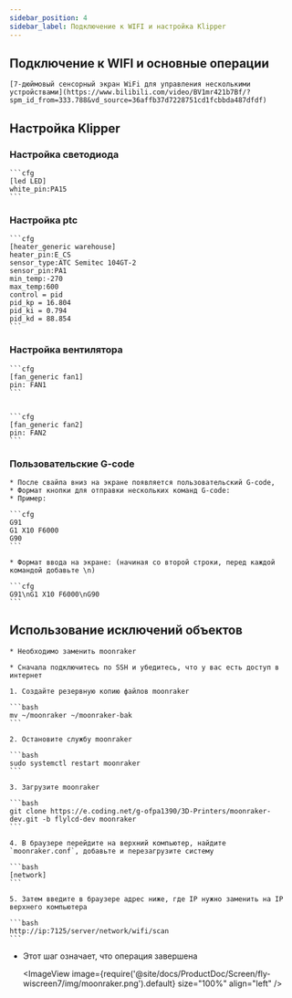 ```yaml
---
sidebar_position: 4
sidebar_label: Подключение к WIFI и настройка Klipper
---
```









## Подключение к WIFI и основные операции

    [7-дюймовый сенсорный экран WiFi для управления несколькими устройствами](https://www.bilibili.com/video/BV1mr421b7Bf/?spm_id_from=333.788&vd_source=36affb37d7228751cd1fcbbda487dfdf)

## Настройка Klipper

### Настройка светодиода

    ```cfg
    [led LED]
    white_pin:PA15
    ```

### Настройка ptc

    ```cfg
    [heater_generic warehouse]
    heater_pin:E_CS
    sensor_type:ATC Semitec 104GT-2
    sensor_pin:PA1
    min_temp:-270
    max_temp:600
    control = pid
    pid_kp = 16.804
    pid_ki = 0.794
    pid_kd = 88.854
    ```

### Настройка вентилятора

    ```cfg
    [fan_generic fan1]
    pin: FAN1
    ```


    ```cfg
    [fan_generic fan2]
    pin: FAN2
    ```

 

### Пользовательские G-code

    * После свайпа вниз на экране появляется пользовательский G-code,
    * Формат кнопки для отправки нескольких команд G-code:
    * Пример:

    ```cfg
    G91 
    G1 X10 F6000
    G90
    ```

    * Формат ввода на экране: (начиная со второй строки, перед каждой командой добавьте \n)

    ```cfg
    G91\nG1 X10 F6000\nG90
    ```



## Использование исключений объектов

    * Необходимо заменить moonraker

    * Сначала подключитесь по SSH и убедитесь, что у вас есть доступ в интернет

    1. Создайте резервную копию файлов moonraker

    ```bash
    mv ~/moonraker ~/moonraker-bak
    ```

    2. Остановите службу moonraker

    ```bash
    sudo systemctl restart moonraker
    ```

    3. Загрузите moonraker

    ```bash
    git clone https://e.coding.net/g-ofpa1390/3D-Printers/moonraker-dev.git -b flylcd-dev moonraker
    ```

    4. В браузере перейдите на верхний компьютер, найдите `moonraker.conf`, добавьте и перезагрузите систему

    ```bash
    [network]
    ```

    5. Затем введите в браузере адрес ниже, где IP нужно заменить на IP верхнего компьютера

    ```bash
    http://ip:7125/server/network/wifi/scan
    ```

* Этот шаг означает, что операция завершена
    
    <ImageView image={require('@site/docs/ProductDoc/Screen/fly-wiscreen7/img/moonraker.png').default} size="100%" align="left" />